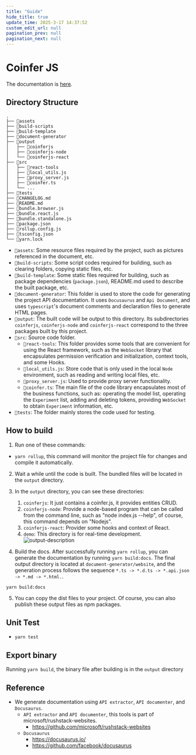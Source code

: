 ```yaml
---
title: "Guide"
hide_title: true
update_time: 2025-3-17 14:37:52
custom_edit_url: null
pagination_prev: null
pagination_next: null
---
```


# Coinfer JS

The documentation is [here](https://coinfer.ai/coinferjs/).

## Directory Structure

```
.
├── 📂assets
├── 📂build-scripts
├── 📂build-template
├── 📂document-generator
├── 📂output
│   ├── 📂coinferjs
│   ├── 📂coinferjs-node
│   └── 📂coinferjs-react
├── 📂src
│   ├── 📂react-tools
│   ├── 📄local_utils.js
│   ├── 📄proxy_server.js
│   ├── 📄coinfer.ts
│   └── ...
├── 📂tests
├── 📄CHANGELOG.md
├── 📄README.md
├── 📄bundle.browser.js
├── 📄bundle.react.js
├── 📄bundle.standalone.js
├── 📄package.json
├── 📄rollup.config.js
├── 📄tsconfig.json
└── 📄yarn.lock
```

- `📂assets`: Some resource files required by the project, such as pictures referenced in the document, etc.
- `📂build-scripts`: Some script codes required for building, such as clearing folders, copying static files, etc.
- `📂build-template`: Some static files required for building, such as package dependencies (`package.json`), README.md used to describe the built package, etc.
- `📂document-generator`: This folder is used to store the code for generating the project API documentation. It uses `Docusaurus` and `Api Document`, and uses `typescript`'s document comments and declaration files to generate HTML pages.
- `📂output`: The built code will be output to this directory. Its subdirectories `coinferjs`, `coinferjs-node` and `coinferjs-react` correspond to the three packages built by this project.
- `📂src`: Source code folder.
   - `📂react-tools`: This folder provides some tools that are convenient for using the React framework, such as the `WebSocket` library that encapsulates permission verification and initialization, context tools, and some Hooks.
   - `📄local_utils.js`: Store code that is only used in the local `Node` environment, such as reading and writing local files, etc.
   - `📄proxy_server.js`: Used to provide proxy server functionality.
   - `📄coinfer.ts`: The main file of the code library encapsulates most of the business functions, such as: operating the model list, operating the `Experiment` list, adding and deleting tokens, providing `WebSocket` to obtain `Experiment` information, etc.
- `📂tests`: The folder mainly stores the code used for testing.

## How to build

1. Run one of these commands:
- `yarn rollup`, this command will monitor the project file for changes and compile it automatically.
2. Wait a while until the code is built. The bundled files will be located in the `output` directory.
3. In the `output` directory, you can see these directories:
   1. `coinferjs`: It just contains a coinfer.js, it provides entities CRUD.
   2. `coinferjs-node`: Provide a node-based program that can be called from the command line, such as "node index.js --help", of course, this command depends on "Nodejs".
   3. `coinferjs-react`: Provider some hooks and context of React.
   4. `demo`: This directory is for real-time development.
![output-description](./assets/images/coinferjs-output.drawio.png)

4. Build the docs. After successfully running `yarn rollup`, you can generate the documentation by running `yarn build:docs`. The final output directory is located at `document-generator/website`, and the generation process follows the sequence `*.ts -> *.d.ts -> *.api.json -> *.md -> *.html.`.

```
yarn build:docs
```

5. You can copy the dist files to your project. Of course, you can also publish these output files as npm packages.

## Unit Test
- `yarn test`

## Export binary
Running `yarn build`, the binary file after building is in the `output` directory

## Reference
- We generate documentation using `API extractor`, `API documenter`, and `Docusaurus`.
   - `API extractor` and `API documenter`, this tools is part of microsoft/rushstack-websites.
      - https://github.com/microsoft/rushstack-websites
   - `Docusaurus`
      - https://docusaurus.io/
      - https://github.com/facebook/docusaurus
